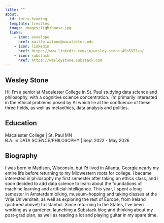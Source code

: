 ```yaml
---
title: ""
about:
  id: intro-heading
  template: trestles
  image: images/lighthouse.jpg
  links:
    - icon: envelope
      href: mailto:wstone@macalester.edu
    - icon: linkedin
      href: https://www.linkedin.com/in/wesley-stone-49b5372aa/ 
    - icon: substack
      href: https://wesleystone.substack.com
---
```


::: {#intro-heading}
## Wesley Stone

Hi! I'm a senior at Macalester College in St. Paul studying data science and philosophy, with a cognitive science concentration. I'm primarily interested in the ethical problems posed by AI which lie at the confluence of these three fields, as well as metaethics, data analysis and politics.

## Education

Macalester College \| St. Paul MN <br> B.A. in DATA SCIENCE/PHILOSOPHY \| Sept 2022 - May 2026
:::

## Biography

I was born in Madison, Wisconsin, but I'd lived in Atlanta, Georgia nearly my entire life before returning to my Midwestern roots for college. I became interested in philosophy my first semester after taking an ethics class, and I soon decided to add data science to learn about the foundations of machine learning and artificial intelligence. This year, I spent a long semester in Amsterdam biking, museum-hopping and taking classes at the Vrije Universiteit, as well as exploring the rest of Europe, from Ireland (pictured above!) to Istanbul. Since returning to the States, I've been working as a gardener, launching a Substack blog and thinking about my post-grad plan, as well as reading a lot and playing guitar in my spare time.
